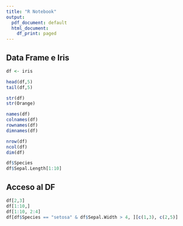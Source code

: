 ```yaml
---
title: "R Notebook"
output:
  pdf_document: default
  html_document:
    df_print: paged
---
```


## Data Frame e Iris

```r
df <- iris

head(df,5)
tail(df,5)

str(df)
str(Orange)

names(df)
colnames(df)
rownames(df)
dimnames(df)

nrow(df)
ncol(df)
dim(df)

df$Species
df$Sepal.Length[1:10]
```

## Acceso al DF

```r
df[2,3]
df[1:10,]
df[1:10, 2:4]
df[df$Species == "setosa" & df$Sepal.Width > 4, ][c(1,3), c(2,5)]
```

